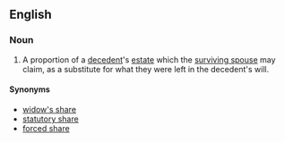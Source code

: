==English==
===Noun===
{{wikipedia}}
{{en-noun|head=[[elective]] [[share]]}}
# {{context|legal}} A proportion of a [[decedent]]'s [[estate]] which the [[surviving spouse]] may claim, as a substitute for what they were left in the decedent's will.

====Synonyms====
*[[widow's share]]
*[[statutory share]]
*[[forced share]]